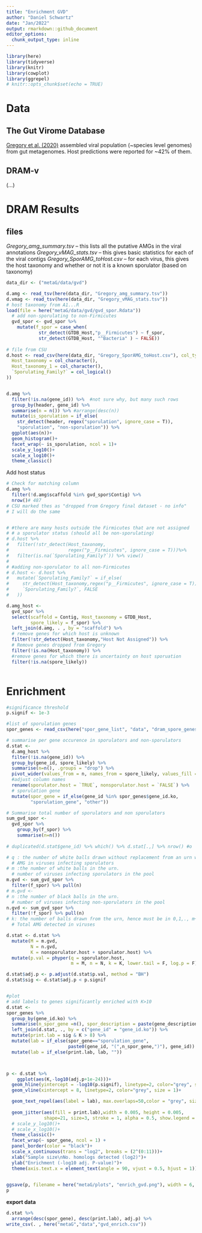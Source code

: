 ```yaml
---
title: "Enrichment GVD"
author: "Daniel Schwartz"
date: "Jan/2022"
output: rmarkdown::github_document
editor_options: 
  chunk_output_type: inline
---
```


```r
library(here)
library(tidyverse)
library(knitr)
library(cowplot)
library(ggrepel)
# knitr::opts_chunk$set(echo = TRUE)
```

# Data

## The Gut Virome Database

[Gregory et al. (2020)](https://doi.org/10.1016/j.chom.2020.08.003) assembled viral population (~species level genomes) from gut metagenomes. Host predictions were reported for ~42% of them.

## DRAM-v

(...)

# DRAM Results

## files
*Gregory_amg_summary.tsv* – this lists all the putative AMGs in the viral annotations
*Gregory_vMAG_stats.tsv* – this gives basic statistics for each of the viral contigs
*Gregory_SporAMG_toHost.csv* – for each virus, this gives the host taxonomy and whether or not it is a known sporulator (based on taxonomy)

```r
data_dir <- ("metaG/data/gvd")

d.amg <- read_tsv(here(data_dir, "Gregory_amg_summary.tsv"))
d.vmag <- read_tsv(here(data_dir, "Gregory_vMAG_stats.tsv"))
# host taxonomy from A1...R
load(file = here("metaG/data/gvd/gvd_spor.Rdata"))
  # add non-sporulating to non-Firmicutes
  gvd_spor <- gvd_spor %>% 
    mutate(f_spor = case_when(
            str_detect(GTDB_Host,"p__Firmicutes") ~ f_spor,
            str_detect(GTDB_Host, "^Bacteria" ) ~ FALSE))
            
# file from CSU
d.host <- read_csv(here(data_dir, "Gregory_SporAMG_toHost.csv"), col_types = cols(  vMAG_sporAMG_ID = col_character(),
  Host_taxonomy = col_character(),
  Host_taxonomy_1 = col_character(),
  `Sporulating_Family?` = col_logical()
))


d.amg %>% 
  filter(!is.na(gene_id)) %>%  #not sure why, but many such rows
  group_by(header, gene_id) %>% 
  summarise(n = n()) %>% #arrange(desc(n))
  mutate(is_sporulation = if_else(
    str_detect(header, regex("sporulation", ignore_case = T)),
    "sporulation", "non-sporulation")) %>% 
  ggplot(aes(n))+
  geom_histogram()+
  facet_wrap(~ is_sporulation, ncol = 1)+
  scale_y_log10()+
  scale_x_log10()+
  theme_classic()
```

Add host status
```r
# Check for matching column
d.amg %>% 
  filter(!d.amg$scaffold %in% gvd_spor$Contig) %>%
  nrow()# 487
# CSU marked thes as "dropped from Gregory final dataset - no info"
# I will do the same


# #there are many hosts outside the Firmicutes that are not assigned
# # a sporulator status (should all be non-sporulating)
# d.host %>% 
#   filter(!str_detect(Host_taxonomy, 
#                      regex("p__Firmicutes", ignore_case = T)))%>% 
#   filter(is.na(`Sporulating_Family?`)) %>% view()
# 
# #adding non-sporulator to all non-Firmicutes
# d.host <- d.host %>% 
#   mutate(`Sporulating_Family?` = if_else(
#     str_detect(Host_taxonomy,regex("p__Firmicutes", ignore_case = T)),
#     `Sporulating_Family?`, FALSE
#   )) 

d.amg_host <- 
  gvd_spor %>% 
  select(scaffold = Contig, Host_taxonomy = GTDB_Host,
         spore_likely = f_spor) %>% 
  left_join(d.amg, . , by = "scaffold") %>% 
  # remove genes for which host is unknown
  filter(!str_detect(Host_taxonomy,"Host Not Assigned")) %>% 
  # Remove genes dropped from Gregory
  filter(!is.na(Host_taxonomy)) %>% 
  #remove genes for which there is uncertainty on host sporuation
  filter(!is.na(spore_likely)) 



```


# Enrichment

```r
#significance threshold
p.signif <- 1e-3

#list of sporulation genes
spor_genes <- read_csv(here("spor_gene_list", "data", "dram_spore_genes.csv"))

# summarise per gene occurence in sporulators and non-sporulators
d.stat <- 
  d.amg_host %>% 
  filter(!is.na(gene_id)) %>%  
  group_by(gene_id, spore_likely) %>% 
  summarise(n=n(), .groups = "drop") %>% 
  pivot_wider(values_from = n, names_from = spore_likely, values_fill = 0) %>% 
  #adjust column names
  rename(sporulator.host = `TRUE`, nonsporulator.host = `FALSE`) %>% 
  # sporulation gene
  mutate(spor_gene = if_else(gene_id %in% spor_genes$gene_id.ko,
         "sporulation_gene", "other"))

# Summarise total number of sporulators and non sporulators
sum_gvd_spor <- 
  gvd_spor %>% 
    group_by(f_spor) %>% 
    summarise(n=n())
  
# duplicated(d.stat$gene_id) %>% which() %>% d.stat[.,] %>% nrow() #o

# q	: the number of white balls drawn without replacement from an urn which contains both black and white balls.
  # AMG in viruses infecting sporulators
# m	:the number of white balls in the urn.
  # number of viruses infecting sporulators in the pool
m.gvd <- sum_gvd_spor %>% 
  filter(f_spor) %>% pull(n)
# m.gvd <- 
# n	:the number of black balls in the urn.
  # number of viruses infecting non-sporulators in the pool
n.gvd <- sum_gvd_spor %>% 
  filter(!f_spor) %>% pull(n)
# k: the number of balls drawn from the urn, hence must be in 0,1,., m+n.
  # Total AMG detected in viruses

d.stat <- d.stat %>% 
  mutate(M = m.gvd, 
         N = n.gvd, 
         K = nonsporulator.host + sporulator.host) %>% 
  mutate(p.val = phyper(q = sporulator.host,
                        m = M, n = N, k = K, lower.tail = F, log.p = F))

d.stat$adj.p <- p.adjust(d.stat$p.val, method = "BH")
d.stat$sig <- d.stat$adj.p < p.signif  


#plot
# add labels to genes significantly enriched with K>10
d.stat <- 
spor_genes %>% 
  group_by(gene_id.ko) %>% 
  summarise(n_spor_gene =n(), spor_description = paste(gene_description, collapse = ",")) %>% 
  left_join(d.stat, ., by = c("gene_id" = "gene_id.ko")) %>% 
  mutate(print.lab = sig & K > 8) %>%
  mutate(lab = if_else(spor_gene=="sporulation_gene",
                       paste0(gene_id, "(",n_spor_gene,")"), gene_id)) %>% 
  mutate(lab = if_else(print.lab, lab, "")) 



p <- d.stat %>% 
    ggplot(aes(K,-log10(adj.p+1e-24)))+
  geom_hline(yintercept = -log10(p.signif), linetype=2, color="grey", size = 1)+
  geom_vline(xintercept = 8, linetype=2, color="grey", size = 1)+

  geom_text_repel(aes(label = lab), max.overlaps=50,color = "grey", size = 3)+
  
  geom_jitter(aes(fill = print.lab),width = 0.005, height = 0.005,
              shape=21, size=3, stroke = 1, alpha = 0.5, show.legend = F)+
  # scale_y_log10()+
  # scale_x_log10()+
  theme_classic()+
  facet_wrap(~ spor_gene, ncol = 1) +
  panel_border(color = "black")+
  scale_x_continuous(trans = "log2", breaks = (2^(0:11)))+
  xlab("Sample size\nNo. homologs detected (log2)")+
  ylab("Enrichment (-log10 adj. P-value)")+
  theme(axis.text.x = element_text(angle = 90, vjust = 0.5, hjust = 1))
  

ggsave(p, filename = here("metaG/plots", "enrich_gvd.png"), width = 6, height = 6)
p  

```


**export data**
```r
d.stat %>% 
  arrange(desc(spor_gene), desc(print.lab), adj.p) %>% 
write_csv(. , here("metaG","data","gvd_enrich.csv"))
```


